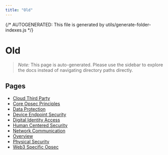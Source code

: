 ```yaml
---
title: "Old"
---
```


{/* AUTOGENERATED: This file is generated by utils/generate-folder-indexes.js */}

# Old

> _Note:_ This page is auto-generated. Please use the sidebar to explore the docs instead of navigating directory paths directly.

## Pages

- [Cloud Third Party](/opsec/old/cloud-third-party)
- [Core Opsec Principles](/opsec/old/core-opsec-principles)
- [Data Protection](/opsec/old/data-protection)
- [Device Endpoint Security](/opsec/old/device-endpoint-security)
- [Digital Identity Access](/opsec/old/digital-identity-access)
- [Human Centered Security](/opsec/old/human-centered-security)
- [Network Communication](/opsec/old/network-communication)
- [Overview](/opsec/old/overview)
- [Physical Security](/opsec/old/physical-security)
- [Web3 Specific Opsec](/opsec/old/web3-specific-opsec)
